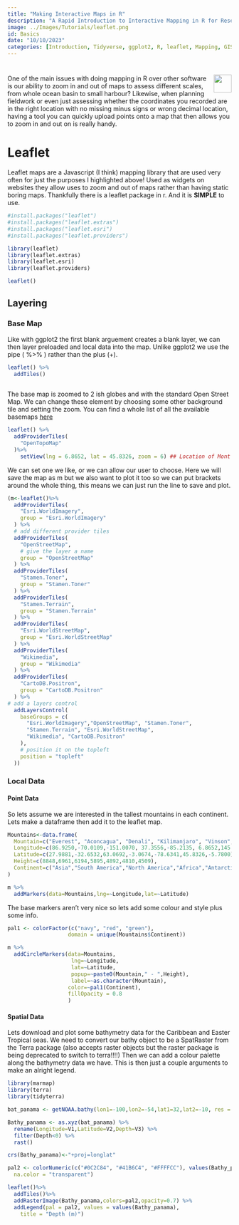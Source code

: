 ```yaml
---
title: "Making Interactive Maps in R"
description: "A Rapid Introduction to Interactive Mapping in R for Research Scientists: All/some things Leaflet."
image: ../Images/Tutorials/leaflet.png
id: Basics
date: "10/10/2023"
categories: [Introduction, Tidyverse, ggplot2, R, leaflet, Mapping, GIS]
---
```


# <img src='../Images/Tutorials/leaflet.png' align="right" height="40" /></a>

One of the main issues with doing mapping in R over other software is our ability to zoom in and out of maps to assess different scales, from whole ocean basin to small harbour? Likewise, when planning fieldwork or even just assessing whether the coordinates you recorded are in the right location with no missing minus signs or wrong decimal location, having a tool you can quickly upload points onto a map that then allows you to zoom in and out on is really handy. 

# Leaflet

Leaflet maps are a Javascript (I think) mapping library that are used very often for just the purposes I highlighted above! Used as widgets on websites they allow uses to zoom and out of maps rather than having static boring maps. Thankfully there is a leaflet package in r. And it is **SIMPLE** to use.

```r

#install.packages("leaflet")
#install.packages("leaflet.extras")
#install.packages("leaflet.esri")
#install.packages("leaflet.providers")

library(leaflet)
library(leaflet.extras)
library(leaflet.esri)
library(leaflet.providers)

leaflet()

```

## Layering

### Base Map

Like with ggplot2 the first blank arguement creates a blank layer, we can then layer preloaded and local data into the map. Unlike ggplot2 we use the pipe ( %>% ) rather than the plus (+).

```r

leaflet() %>% 
  addTiles()
  
```

The base map is zoomed to 2 ish globes and with the standard Open Street Map. We can change these element by choosing some other background tile and setting the zoom. You can find a whole list of all the available basemaps [here](https://leaflet-extras.github.io/leaflet-providers/preview/index.html)

```r

leaflet() %>%
  addProviderTiles(
    "OpenTopoMap"
  )%>%
    setView(lng = 6.8652, lat = 45.8326, zoom = 6) ## Location of Mont Blanc


```

We can set one we like, or we can allow our user to choose. Here we will save the map as m but we also want to plot it too so we can put brackets around the whole thing, this means we can just run the line to save and plot.

```r


(m<-leaflet()%>%
  addProviderTiles(
    "Esri.WorldImagery",
    group = "Esri.WorldImagery"
  ) %>%
  # add different provider tiles
  addProviderTiles(
    "OpenStreetMap",
    # give the layer a name
    group = "OpenStreetMap"
  ) %>%
  addProviderTiles(
    "Stamen.Toner",
    group = "Stamen.Toner"
  ) %>%
  addProviderTiles(
    "Stamen.Terrain",
    group = "Stamen.Terrain"
  ) %>%
  addProviderTiles(
    "Esri.WorldStreetMap",
    group = "Esri.WorldStreetMap"
  ) %>%
  addProviderTiles(
    "Wikimedia",
    group = "Wikimedia"
  ) %>%
  addProviderTiles(
    "CartoDB.Positron",
    group = "CartoDB.Positron"
  ) %>%
# add a layers control
  addLayersControl(
    baseGroups = c(
      "Esri.WorldImagery","OpenStreetMap", "Stamen.Toner",
      "Stamen.Terrain", "Esri.WorldStreetMap",
      "Wikimedia", "CartoDB.Positron" 
    ),
    # position it on the topleft
    position = "topleft"
  ))

```

### Local Data

#### Point Data

So lets assume we are interested in the tallest mountains in each continent. Lets make a dataframe then add it to the leaflet map.

```r

Mountains<-data.frame(
  Mountain=c("Everest", "Aconcagua", "Denali", "Kilimanjaro", "Vinson", "Mont Blanc", "Mount Wilhelm"),
  Longitude=c(86.9250,-70.0109,-151.0070, 37.3556,-85.2135, 6.8652,145.0297),
  Latitude=c(27.9881,-32.6532,63.0692,-3.0674,-78.6341,45.8326,-5.7800),
  Height=c(8848,6961,6194,5895,4892,4810,4509),
  Continent=c("Asia","South America","North America","Africa","Antarctica","Europe","Oceania")
)

m %>% 
  addMarkers(data=Mountains,lng=~Longitude,lat=~Latitude)

```

The base markers aren't very nice so lets add some colour and style plus some info.

```r

pal1 <- colorFactor(c("navy", "red", "green"),
                   domain = unique(Mountains$Continent))

m %>% 
  addCircleMarkers(data=Mountains,
                    lng=~Longitude,
                    lat=~Latitude,
                    popup=~paste0(Mountain," - ",Height),
                    label=~as.character(Mountain),
                   color=~pal1(Continent),
                   fillOpacity = 0.8
                   )


```

#### Spatial Data

Lets download and plot some bathymetry data for the Caribbean  and Easter Tropical seas. We need to convert our bathy object to be a SpatRaster from the Terra package (also accepts raster objects but the raster package is being deprecated to switch to terra!!!!) Then we can add a colour palette along the bathymetry data we have. This is then just a couple arguments to make an alright legend.

```r

library(marmap)
library(terra)
library(tidyterra)

bat_panama <- getNOAA.bathy(lon1=-100,lon2=-54,lat1=32,lat2=-10, res = 1)

Bathy_panama <- as.xyz(bat_panama) %>% 
  rename(Longitude=V1,Latitude=V2,Depth=V3) %>% 
  filter(Depth<0) %>% 
  rast()

crs(Bathy_panama)<-"+proj=longlat" 

pal2 <- colorNumeric(c("#0C2C84", "#41B6C4", "#FFFFCC"), values(Bathy_panama),
  na.color = "transparent")

leaflet()%>%
  addTiles()%>%
  addRasterImage(Bathy_panama,colors=pal2,opacity=0.7) %>%
  addLegend(pal = pal2, values = values(Bathy_panama),
    title = "Depth (m)")


```


